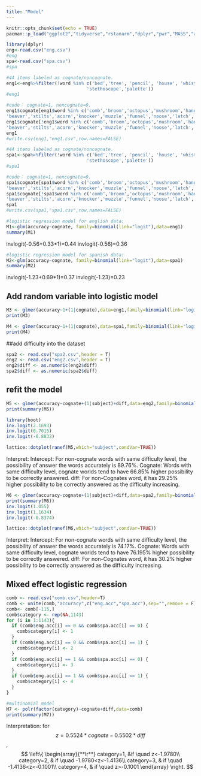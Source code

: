 ```yaml
---
title: "Model"
---
```


```r
knitr::opts_chunk$set(echo = TRUE)
pacman::p_load("ggplot2","tidyverse","rstanarm","dplyr","pwr","MASS","arm","lme4","tidyr")
```

```r
library(dplyr)
eng<-read.csv("eng.csv")
#eng
spa<-read.csv("spa.csv")
#spa
```

```r
#44 items labeled as cognate/noncognate.
eng1<-eng%>%filter(!word %in% c('bed','tree', 'pencil', 'house', 'whistle','scissors','saw','toothbrush','pretzel','bench','globe','cactus','escalator','pelican',
                              'stethoscope','palette'))
#eng1

```

```r
#code： cognate=1, noncognate=0.
eng1$cognate[eng1$word %in% c('comb','broom','octopus','mushroom','hanger','wheelchair','snail','seahorse','wreath',
'beaver','stilts','acorn','knocker','muzzle','funnel','noose','latch','scroll','tongs','yoke','trellis','protractor')] <- 0
eng1$cognate[!eng1$word %in% c('comb','broom','octopus','mushroom','hanger','wheelchair','snail','seahorse','wreath',
'beaver','stilts','acorn','knocker','muzzle','funnel','noose','latch','scroll','tongs','yoke','trellis','protractor')] <- 1
eng1
#write.csv(eng1,"eng1.csv",row.names=FALSE)
```

```r
#44 items labeled as cognate/noncognate.
spa1<-spa%>%filter(!word %in% c('bed','tree', 'pencil', 'house', 'whistle','scissors','saw','toothbrush','pretzel','bench','globe','cactus','escalator','pelican',
                              'stethoscope','palette'))
#spa1
```

```r
#code： cognate=1, noncognate=0.
spa1$cognate[spa1$word %in% c('comb','broom','octopus','mushroom','hanger','wheelchair','snail','seahorse','wreath',
'beaver','stilts','acorn','knocker','muzzle','funnel','noose','latch','scroll','tongs','yoke','trellis','protractor')] <- 0
spa1$cognate[!spa1$word %in% c('comb','broom','octopus','mushroom','hanger','wheelchair','snail','seahorse','wreath',
'beaver','stilts','acorn','knocker','muzzle','funnel','noose','latch','scroll','tongs','yoke','trellis','protractor')] <- 1
spa1
#write.csv(spa1,"spa1.csv",row.names=FALSE)
```

```r
#logistic regression model for english data:
M1<-glm(accuracy~cognate, family=binomial(link="logit"),data=eng1)
summary(M1)
```

invlogit(-0.56+0.33*1)=0.44
invlogit(-0.56)=0.36


```r
#logistic regression model for spanish data:
M2<-glm(accuracy~cognate, family=binomial(link="logit"),data=spa1)
summary(M2)
```

invlogit(-1.23+0.69*1)=0.37
invlogit(-1.23)=0.23


## Add random variable into logistic model 
```r
M3 <- glmer(accuracy~1+(1|cognate),data=eng1,family=binomial(link="logit"))
print(M3)
```

```r
M4 <- glmer(accuracy~1+(1|cognate),data=spa1,family=binomial(link="logit"))
print(M4)
```

##add difficulty into the dataset
```r
spa2 <- read.csv("spa2.csv",header = T)
eng2 <- read.csv("eng2.csv",header = T)
eng2$diff <- as.numeric(eng2$diff)
spa2$diff <- as.numeric(spa2$diff)
```

## refit the model 
```r
M5 <- glmer(accuracy~cognate+(1|subject)+diff,data=eng2,family=binomial(link="logit"))
print(summary(M5))

library(boot)
inv.logit(2.1693)
inv.logit(0.7015)
inv.logit(-0.8832)

lattice::dotplot(ranef(M5,which="subject",condVar=TRUE))
```

Interpret:
Intercept: For non-cognate words with same difficulty level, the possibility of answer the words accurately is 89.76%.
Cognate: Words with same difficulty level, cognate worlds tend to have 66.85% higher possibility to be correctly answered.
diff: For non-Cognates word, it has 29.25% higher possibility to be correctly answered as the difficulty increasing. 

```r
M6 <- glmer(accuracy~cognate+(1|subject)+diff,data=spa2,family=binomial(link="logit"))
print(summary(M6))
inv.logit(1.055)
inv.logit(1.1634)
inv.logit(-0.8374)

lattice::dotplot(ranef(M6,which="subject",condVar=TRUE))
```

Interpret:
Intercept: For non-cognate words with same difficulty level, the possibility of answer the words accurately is 74.17%.
Cognate: Words with same difficulty level, cognate worlds tend to have 76.195% higher possibility to be correctly answered.
diff: For non-Cognates word, it has 30.2% higher possibility to be correctly answered as the difficulty increasing. 


## Mixed effect logistic regression
```r
comb <- read.csv("comb.csv",header=T)
comb <- unite(comb,"accuracy",c("eng.acc","spa.acc"),sep="",remove = F)
comb<- comb[-115,]
comb$category <- rep(NA,1143)
for (i in 1:1143){
  if (comb$eng.acc[i] == 0 && comb$spa.acc[i] == 0) {
    comb$category[i] <- 1 
  }
  if (comb$eng.acc[i] == 0 && comb$spa.acc[i] == 1) {
    comb$category[i] <- 2 
  }
  if (comb$eng.acc[i] == 1 && comb$spa.acc[i] == 0) {
    comb$category[i] <- 3 
  }
  if (comb$eng.acc[i] == 1 && comb$spa.acc[i] == 1) {
    comb$category[i] <- 4
  }
}
```

```r
#multinomial model
M7 <- polr(factor(category)~cognate+diff,data=comb)
print(summary(M7))
```

Interpretation: 
for $$z=0.5524*cognate-0.5502*diff$$, 
$$
\left\{  
             \begin{array}{**lr**}  
             category=1, &if \quad z<-1.9780\\  
             category=2, & if \quad -1.9780<z<-1.4136\\  
             category=3, & if \quad -1.4136<z<-0.1001\\
             category=4, & if \quad z>-0.1001
             \end{array}  
\right.
$$


